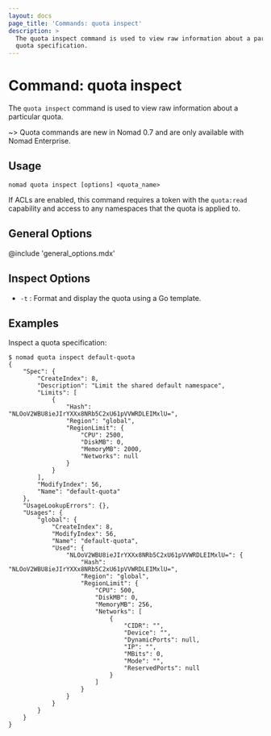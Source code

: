 ```yaml
---
layout: docs
page_title: 'Commands: quota inspect'
description: >
  The quota inspect command is used to view raw information about a particular
  quota specification.
---
```


# Command: quota inspect

The `quota inspect` command is used to view raw information about a particular
quota.

~> Quota commands are new in Nomad 0.7 and are only available with Nomad
Enterprise.

## Usage

```plaintext
nomad quota inspect [options] <quota_name>
```

If ACLs are enabled, this command requires a token with the `quota:read`
capability and access to any namespaces that the quota is applied to.

## General Options

@include 'general_options.mdx'

## Inspect Options

- `-t` : Format and display the quota using a Go template.

## Examples

Inspect a quota specification:

```shell-session
$ nomad quota inspect default-quota
{
    "Spec": {
        "CreateIndex": 8,
        "Description": "Limit the shared default namespace",
        "Limits": [
            {
                "Hash": "NLOoV2WBU8ieJIrYXXx8NRb5C2xU61pVVWRDLEIMxlU=",
                "Region": "global",
                "RegionLimit": {
                    "CPU": 2500,
                    "DiskMB": 0,
                    "MemoryMB": 2000,
                    "Networks": null
                }
            }
        ],
        "ModifyIndex": 56,
        "Name": "default-quota"
    },
    "UsageLookupErrors": {},
    "Usages": {
        "global": {
            "CreateIndex": 8,
            "ModifyIndex": 56,
            "Name": "default-quota",
            "Used": {
                "NLOoV2WBU8ieJIrYXXx8NRb5C2xU61pVVWRDLEIMxlU=": {
                    "Hash": "NLOoV2WBU8ieJIrYXXx8NRb5C2xU61pVVWRDLEIMxlU=",
                    "Region": "global",
                    "RegionLimit": {
                        "CPU": 500,
                        "DiskMB": 0,
                        "MemoryMB": 256,
                        "Networks": [
                            {
                                "CIDR": "",
                                "Device": "",
                                "DynamicPorts": null,
                                "IP": "",
                                "MBits": 0,
                                "Mode": "",
                                "ReservedPorts": null
                            }
                        ]
                    }
                }
            }
        }
    }
}
```
